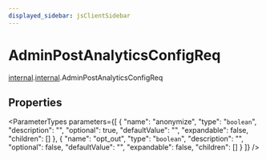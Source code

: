 ```yaml
---
displayed_sidebar: jsClientSidebar
---
```



# AdminPostAnalyticsConfigReq

[internal](../../modules/internal.mdx).[internal](../modules/internal.internal.mdx).AdminPostAnalyticsConfigReq

## Properties

<ParameterTypes parameters={[
  {
    "name": "anonymize",
    "type": "`boolean`",
    "description": "",
    "optional": true,
    "defaultValue": "",
    "expandable": false,
    "children": []
  },
  {
    "name": "opt_out",
    "type": "`boolean`",
    "description": "",
    "optional": false,
    "defaultValue": "",
    "expandable": false,
    "children": []
  }
]} />
